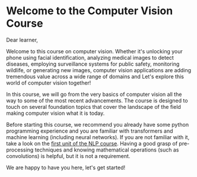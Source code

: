 # Welcome to the Computer Vision Course

Dear learner,

Welcome to this course on computer vision. Whether it's unlocking your phone using facial identification, analyzing medical images to detect diseases, employing surveillance systems for public safety, monitoring wildlife, or generating new images, computer vision applications are adding tremendous value across a wide range of domains and Let's explore this world of computer vision together!

In this course, we will go from the very basics of computer vision all the way to some of the most recent advancements. The course is designed to touch on several foundation topics that cover the landscape of the field making computer vision what it is today.

Before starting this course, we recommend you already have some python programming experience and you are familiar with transformers and machine learning (including neural networks). If you are not familiar with it, take a look on the [first unit of the NLP course](https://huggingface.co/learn/nlp-course/chapter1/3?fw=pt). Having a good grasp of pre-processing techniques and knowing mathematical operations (such as convolutions) is helpful, but it is not a requirement.

We are happy to have you here, let's get started!
